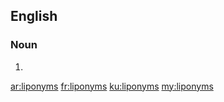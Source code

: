 ==English==

===Noun===
{{head|en|plural}}

# {{plural of|liponym|lang=en|nocat=1}}

[[ar:liponyms]]
[[fr:liponyms]]
[[ku:liponyms]]
[[my:liponyms]]